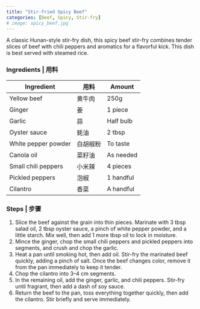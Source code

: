 ```yaml
---
title: "Stir-fried Spicy Beef"
categories: [Beef, Spicy, Stir-fry]
# image: spicy_beef.jpg
---
```


A classic Hunan-style stir-fry dish, this spicy beef stir-fry combines tender slices of beef with chili peppers and aromatics for a flavorful kick. This dish is best served with steamed rice.

### Ingredients | 用料

| Ingredient | 用料 | Amount |
|------------|------|--------|
| Yellow beef | 黄牛肉 | 250g |
| Ginger | 姜 | 1 piece |
| Garlic | 蒜 | Half bulb |
| Oyster sauce | 蚝油 | 2 tbsp |
| White pepper powder | 白胡椒粉 | To taste |
| Canola oil | 菜籽油 | As needed |
| Small chili peppers | 小米辣 | 4 pieces |
| Pickled peppers | 泡椒 | 1 handful |
| Cilantro | 香菜 | A handful |

### Steps | 步骤
1. Slice the beef against the grain into thin pieces. Marinate with 3 tbsp salad oil, 2 tbsp oyster sauce, a pinch of white pepper powder, and a little starch. Mix well, then add 1 more tbsp oil to lock in moisture.
2. Mince the ginger, chop the small chili peppers and pickled peppers into segments, and crush and chop the garlic.
3. Heat a pan until smoking hot, then add oil. Stir-fry the marinated beef quickly, adding a pinch of salt. Once the beef changes color, remove it from the pan immediately to keep it tender.
4. Chop the cilantro into 3–4 cm segments.
5. In the remaining oil, add the ginger, garlic, and chili peppers. Stir-fry until fragrant, then add a dash of soy sauce.
6. Return the beef to the pan, toss everything together quickly, then add the cilantro. Stir briefly and serve immediately.
